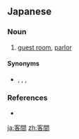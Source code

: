 ==Japanese==
{{ja-kanjitab|きゃく|ま|yomi=ok}}

===Noun===
{{ja-noun|きゃくま}}

# [[guest room]], [[parlor]]

====Synonyms====
* {{ja-r|応接室|おうせつしつ}}, {{ja-r|応接間|おうせつま}}, {{ja-r|客座敷|きゃくざしき}}, {{ja-r|客室|きゃくしつ}}

===References===
* {{R:Shogakukan}}

[[ja:客間]]
[[zh:客間]]
